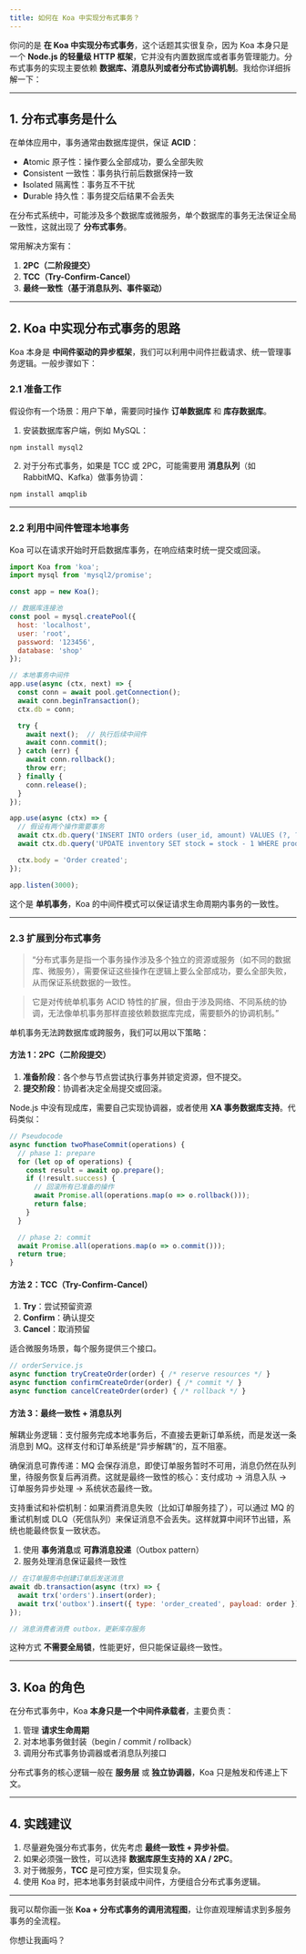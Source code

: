 ```yaml
---
title: 如何在 Koa 中实现分布式事务？
---
```


你问的是 **在 Koa 中实现分布式事务**，这个话题其实很复杂，因为 Koa 本身只是一个 **Node.js 的轻量级 HTTP 框架**，它并没有内置数据库或者事务管理能力。分布式事务的实现主要依赖 **数据库、消息队列或者分布式协调机制**。我给你详细拆解一下：

---

## 1. 分布式事务是什么

在单体应用中，事务通常由数据库提供，保证 **ACID**：

* **A**tomic 原子性：操作要么全部成功，要么全部失败
* **C**onsistent 一致性：事务执行前后数据保持一致
* **I**solated 隔离性：事务互不干扰
* **D**urable 持久性：事务提交后结果不会丢失

在分布式系统中，可能涉及多个数据库或微服务，单个数据库的事务无法保证全局一致性，这就出现了 **分布式事务**。

常用解决方案有：

1. **2PC（二阶段提交）**
2. **TCC（Try-Confirm-Cancel）**
3. **最终一致性（基于消息队列、事件驱动）**

---

## 2. Koa 中实现分布式事务的思路

Koa 本身是 **中间件驱动的异步框架**，我们可以利用中间件拦截请求、统一管理事务逻辑。一般步骤如下：

### 2.1 准备工作

假设你有一个场景：用户下单，需要同时操作 **订单数据库** 和 **库存数据库**。

1. 安装数据库客户端，例如 MySQL：

```bash
npm install mysql2
```

2. 对于分布式事务，如果是 TCC 或 2PC，可能需要用 **消息队列**（如 RabbitMQ、Kafka）做事务协调：

```bash
npm install amqplib
```

---

### 2.2 利用中间件管理本地事务

Koa 可以在请求开始时开启数据库事务，在响应结束时统一提交或回滚。

```js
import Koa from 'koa';
import mysql from 'mysql2/promise';

const app = new Koa();

// 数据库连接池
const pool = mysql.createPool({
  host: 'localhost',
  user: 'root',
  password: '123456',
  database: 'shop'
});

// 本地事务中间件
app.use(async (ctx, next) => {
  const conn = await pool.getConnection();
  await conn.beginTransaction();
  ctx.db = conn;

  try {
    await next();  // 执行后续中间件
    await conn.commit();
  } catch (err) {
    await conn.rollback();
    throw err;
  } finally {
    conn.release();
  }
});

app.use(async (ctx) => {
  // 假设有两个操作需要事务
  await ctx.db.query('INSERT INTO orders (user_id, amount) VALUES (?, ?)', [1, 100]);
  await ctx.db.query('UPDATE inventory SET stock = stock - 1 WHERE product_id = ?', [1]);

  ctx.body = 'Order created';
});

app.listen(3000);
```

这个是 **单机事务**，Koa 的中间件模式可以保证请求生命周期内事务的一致性。

---

### 2.3 扩展到分布式事务

> “分布式事务是指一个事务操作涉及多个独立的资源或服务（如不同的数据库、微服务），需要保证这些操作在逻辑上要么全部成功，要么全部失败，从而保证系统数据的一致性。

> 它是对传统单机事务 ACID 特性的扩展，但由于涉及网络、不同系统的协调，无法像单机事务那样直接依赖数据库完成，需要额外的协调机制。”

单机事务无法跨数据库或跨服务，我们可以用以下策略：

#### 方法 1：2PC（二阶段提交）

1. **准备阶段**：各个参与节点尝试执行事务并锁定资源，但不提交。
2. **提交阶段**：协调者决定全局提交或回滚。

Node.js 中没有现成库，需要自己实现协调器，或者使用 **XA 事务数据库支持**。代码类似：

```js
// Pseudocode
async function twoPhaseCommit(operations) {
  // phase 1: prepare
  for (let op of operations) {
    const result = await op.prepare();
    if (!result.success) {
      // 回滚所有已准备的操作
      await Promise.all(operations.map(o => o.rollback()));
      return false;
    }
  }

  // phase 2: commit
  await Promise.all(operations.map(o => o.commit()));
  return true;
}
```

#### 方法 2：TCC（Try-Confirm-Cancel）

1. **Try**：尝试预留资源
2. **Confirm**：确认提交
3. **Cancel**：取消预留

适合微服务场景，每个服务提供三个接口。

```js
// orderService.js
async function tryCreateOrder(order) { /* reserve resources */ }
async function confirmCreateOrder(order) { /* commit */ }
async function cancelCreateOrder(order) { /* rollback */ }
```

#### 方法 3：最终一致性 + 消息队列

解耦业务逻辑：支付服务完成本地事务后，不直接去更新订单系统，而是发送一条消息到 MQ。这样支付和订单系统是“异步解耦”的，互不阻塞。

确保消息可靠传递：MQ 会保存消息，即使订单服务暂时不可用，消息仍然在队列里，待服务恢复后再消费。这就是最终一致性的核心：支付成功 → 消息入队 → 订单服务异步处理 → 系统状态最终一致。

支持重试和补偿机制：如果消费消息失败（比如订单服务挂了），可以通过 MQ 的重试机制或 DLQ（死信队列）来保证消息不会丢失。这样就算中间环节出错，系统也能最终恢复一致状态。

1. 使用 **事务消息**或 **可靠消息投递**（Outbox pattern）
2. 服务处理消息保证最终一致性

```js
// 在订单服务中创建订单后发送消息
await db.transaction(async (trx) => {
  await trx('orders').insert(order);
  await trx('outbox').insert({ type: 'order_created', payload: order });
});

// 消息消费者消费 outbox，更新库存服务
```

这种方式 **不需要全局锁**，性能更好，但只能保证最终一致性。

---

## 3. Koa 的角色

在分布式事务中，Koa **本身只是一个中间件承载者**，主要负责：

1. 管理 **请求生命周期**
2. 对本地事务做封装（begin / commit / rollback）
3. 调用分布式事务协调器或者消息队列接口

分布式事务的核心逻辑一般在 **服务层** 或 **独立协调器**，Koa 只是触发和传递上下文。

---

## 4. 实践建议

1. 尽量避免强分布式事务，优先考虑 **最终一致性 + 异步补偿**。
2. 如果必须强一致性，可以选择 **数据库原生支持的 XA / 2PC**。
3. 对于微服务，**TCC** 是可控方案，但实现复杂。
4. 使用 Koa 时，把本地事务封装成中间件，方便组合分布式事务逻辑。

---

我可以帮你画一张 **Koa + 分布式事务的调用流程图**，让你直观理解请求到多服务事务的全流程。

你想让我画吗？
